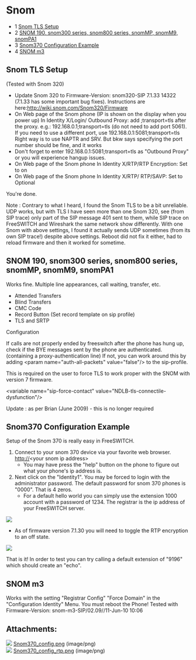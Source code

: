 
# Snom 

 

* 1 [Snom TLS Setup](#snom-tls-setup)
* 2 [SNOM 190, snom300 series, snom800 series, snomMP, snomM9, snomPA1](#snom-190-snom300-series-snom800-series-snommp-snomm9-snompa1)
* 3 [Snom370 Configuration Example](#snom370-configuration-example)
* 4 [SNOM m3](#snom-m3)

## Snom TLS Setup

(Tested with Snom 320)

* Update Snom 320 to Firmware-Version: snom320-SIP 7.1.33 14322 (7.1.33 has some important bug fixes). Instructions are here:<http://wiki.snom.com/Snom320/Firmware>
* On Web page of the Snom phone (IP is shown on the display when you power up) In Identity X/Login/ Outbound Proxy: add ;transport=tls after the proxy. e.g.: 192.168.0.1;transport=tls (do not need to add port 5061). If you need to use a different port, use 192.168.0.1:5081;transport=tls Right way is to use NAPTR and SRV. But bkw says specifying the port number should be fine, and it works
* Don't forget to enter 192.168.0.1:5081;transport=tls as "Outbound Proxy" or you will experience hangup issues.
* On Web page of the Snom phone In Identity X/RTP/RTP Encryption: Set to on
* On Web page of the Snom phone In Identity X/RTP/ RTP/SAVP: Set to Optional

You're done.

Note : Contrary to what I heard, I found the Snom TLS to be a bit unreliable. UDP works, but with TLS I have seen more than one Snom 320, see (from SIP trace) only part of the SIP message 401 sent to them, while SIP trace on FreeSWITCH and Wireshark the same network show differently. With one Snom with above settings, I found it actually sends UDP sometimes (from its own SIP trace!) despite above settings. Reboot did not fix it either, had to reload firmware and then it worked for sometime.

## SNOM 190, snom300 series, snom800 series, snomMP, snomM9, snomPA1

Works fine. Multiple line appearances, call waiting, transfer, etc.

* Attended Transfers
* Blind Transfers
* CMC Code
* Record Button (Set record template on sip profile)
* TLS and SRTP

Configuration

If calls are not properly ended by freeswitch after the phone has hung up, check if the BYE messages sent by the phone are authenticated. (containing a proxy-authentication line) If not, you can work around this by adding &lt;param name="auth-all-packets" value="false"/> to the sip-profile.

This is required on the user to force TLS to work proper with the SNOM with version 7 firmware.

&lt;variable name="sip-force-contact" value="NDLB-tls-connectile-dysfunction"/>

Update : as per Brian (June 2009) - this is no longer required 

## Snom370 Configuration Example

Setup of the Snom 370 is really easy in FreeSWITCH.

1. Connect to your snom 370 device via your favorite web browser. [http://](https://confluence.freeswitch.org/http:/)&lt;your snom ip address>  
   * You may have press the "help" button on the phone to figure out what your phone's ip address is.
2. Next click on the "Identity1". You may be forced to login with the administrator password. The default password for snom 370 phones is "0000". That is 4 zeros.  
   * For a default hello world you can simply use the extension 1000 account with a password of 1234\. The registrar is the ip address of your FreeSWITCH server.

![](/attachments/1966934/9634329.png)

* As of firmware version 7.1.30 you will need to toggle the RTP encryption to an off state.

![](/attachments/1966934/9634330.png)

That is it! In order to test you can try calling a default extension of "9196" which should create an "echo".

## SNOM m3

Works with the setting "Registrar Config" "Force Domain" in the "Configuration Identity" Menu. You must reboot the Phone! Tested with Firmware-Version: snom-m3-SIP/02.09//11-Jun-10 10:06

## Attachments:

![](/images/icons/bullet_blue.gif) [Snom370\_config.png](/attachments/1966934/9634329.png) (image/png)  
![](/images/icons/bullet_blue.gif) [Snom370\_config\_rtp.png](/attachments/1966934/9634330.png) (image/png)  


